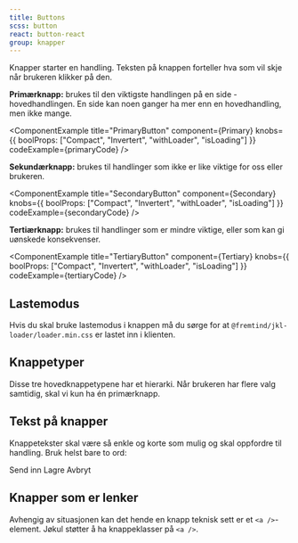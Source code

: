 ```yaml
---
title: Buttons
scss: button
react: button-react
group: knapper
---
```




<Ingress>
    Knapper starter en handling. Teksten på knappen forteller hva som vil skje når brukeren klikker på den.
</Ingress>

**Primærknapp:** brukes til den viktigste handlingen på en side - hovedhandlingen. En side kan noen ganger ha mer enn en hovedhandling, men ikke mange.

<ComponentExample
    title="PrimaryButton"
    component={Primary}
    knobs={{ boolProps: ["Compact", "Invertert", "withLoader", "isLoading"] }}
    codeExample={primaryCode}
/>

**Sekundærknapp:** brukes til handlinger som ikke er like viktige for oss eller brukeren.

<ComponentExample
    title="SecondaryButton"
    component={Secondary}
    knobs={{ boolProps: ["Compact", "Invertert", "withLoader", "isLoading"] }}
    codeExample={secondaryCode}
/>

**Tertiærknapp:** brukes til handlinger som er mindre viktige, eller som kan gi uønskede konsekvenser.

<ComponentExample
    title="TertiaryButton"
    component={Tertiary}
    knobs={{ boolProps: ["Compact", "Invertert", "withLoader", "isLoading"] }}
    codeExample={tertiaryCode}
/>

## Lastemodus

Hvis du skal bruke lastemodus i knappen må du sørge for at `@fremtind/jkl-loader/loader.min.css` er lastet inn i klienten.

## Knappetyper

Disse tre hovedknappetypene har et hierarki. Når brukeren har flere valg samtidig, skal vi kun ha én primærknapp.

<DoDontExample type="do" description="Kun én primærknapp" image="/assets/do-donts/button-do-1.png" />
<DoDontExample type="dont" description="Flere primærknapper" image="/assets/do-donts/button-dont-1.png" />

## Tekst på knapper

Knappetekster skal være så enkle og korte som mulig og skal oppfordre til handling. Bruk helst bare to ord:

<PrimaryButton className="jkl-spacing-xl--right">Send inn</PrimaryButton>
<SecondaryButton className="jkl-spacing-xl--right">Lagre</SecondaryButton>
<TertiaryButton className="jkl-spacing-xl--right">Avbryt</TertiaryButton>

## Knapper som er lenker

Avhengig av situasjonen kan det hende en knapp teknisk sett er et `<a />`-element. Jøkul støtter å ha knappeklasser på `<a />`.

<ComponentExample component={Anchors} codeExample={AnchorsCode} />
